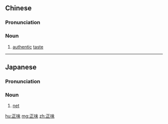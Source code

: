 ==Chinese==
{{zh-forms}}

===Pronunciation===
{{zh-pron
|m=zhèngwèi
|cat=n
}}

===Noun===
{{zh-noun}}

# {{lb|zh|literary}} [[authentic]] [[taste]]

----

==Japanese==
{{ja-kanjitab|しょう|み|yomi=on}}

===Pronunciation===
{{ja-pron|しょうみ|y=on}}

===Noun===
{{ja-noun|しょうみ}}

# [[net]] {{gloss|weight, price}}

[[hu:正味]]
[[mg:正味]]
[[zh:正味]]